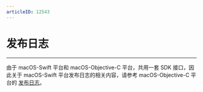 ```yaml
---
articleID: 12543
---
```



# 发布日志

- - -


<Warning title="注意">

由于 macOS-Swift 平台和 macOS-Objective-C 平台，共用一套 SDK 接口，因此关于 macOS-Swift 平台发布日志的相关内容，请参考 macOS-Objective-C 平台的 [发布日志](https://doc-zh.zego.im/article/12544)。
</Warning>
